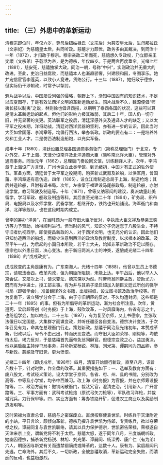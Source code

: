 ```yaml
---
---
---
```

title: （三）外患中的革新运动
---



清穆宗即位时，年仅六岁，尊母后钮姑禄氏（文宗后）为慈安皇太后，生母那拉氏（文宗妃）为慈禧皇太后，共同听政。慈禧才力颇优，政务多由其裁决，到同治十一年（1872），才归政于穆宗。穆宗亲政二年而死，慈禧想久专政权，乃立醇亲王奕譞（文宗弟）子载湉为帝，是为德宗，年仅四岁。于是两宫再度垂帘。光绪七年（1881），慈安死，慈禧独掌大政，同治一朝，号称“中兴”，实则政治并无重大的改进。至此，吏治日益腐败，而慈禧本人也渐趋骄奢，兴建颐和园，专图享乐。她并宠信宦官李莲英，以致小人竞进，货赂公行。十三年（1887），她归政于德宗，但实际仍干涉朝政，时常予以掣肘。

鸦片战争以后，中国屡受列强的侵略，朝野上下，渐知中国固有的知识技术，不足以应变图存，于是有效法西洋文明的革新运动发生。鸦片战后不久，魏源便倡“师夷长技以制夷”之说，林则徐也倡译西报，以期明了泰西各国的状况，这些可以算是清末革新运动的起点。但他们的影响力极其微弱，其后二十年，国人仍一切守旧，并无显著的变更。英法联军之役后，清廷深感外交及通译人才的缺乏；又以太平军之役末期，洋将助战，清廷对西洋武器的坚利，亦有进一步的认识，因此当时大臣如曾国藩、李鸿章等，均倡行西法，举办新政。新政的要点有二：一是培养外交和工业人才。二是仿西法制造船炮，以充实军备。

咸丰十年（1860），清廷设置总理各国通商事务衙门（简称总理衙门）于北京，专办外交，并于上海、天津分设南洋及北洋通商大臣（简称南北洋大臣），管理对外通商事务。同治元年（1862），总理衙门奏设同文馆，训练翻译人才。次年，李鸿章于上海设广方言馆，广州也设立此类学馆。到光绪初，中国才有正式的驻外使节。军备方面，清廷曾于太平军之役期间，购买新式武器及轮船，以供军用，曾国藩、李鸿章遂有意仿造。四年（1865），设立江南制造总局于上海，制造枪炮；其后并造轮船，且附有译书局。次年，左宗棠于福建设马尾船政局，制造轮船，亦附设学堂，教习驾驶及制造等。十年（1871），曾等又纳容闳的建议，奏派幼童赴美留学，学习军政、船政及制造等科。其后直至光绪二十年（1894），矿务局、织布局、电报局以及水师学堂、武备学堂，相继开办，铁路也开始铺设。海军衙门和南洋、北洋等舰队，也在这段时期内成立。

曾李的筹办“洋务”，在当时颇为一般守旧大臣所反对，幸执政大臣文祥及恭亲王奕䜣等力予赞助，始得顺利进行。但当时的风气，知识分子仍迷恋于八股举业，不特守旧者仇视西学，即使提昌新政的人，对于西洋文明，也无充分的认识。因此他们只知仿造西洋的船炮，而极少注意到西洋的政治及教育制度，以求根本的改革。及至甲午一战，为后起的小国日本所败，若干士大夫，始知非革新政治不足以图存。德宗也以外患日亟，决心变法。由于新旧两派人士的冲突，遂酿成光绪二十四年（1898）的“戊戌政变”。

戊戌政变的主角是康有为，广东南海人。光绪十四年（1888），他曾以生员上书德宗，请取法泰西，改革内政，但为朝臣所阻挠，未能上达。甲午战后，他以举人入京会试，又屡次上书，请求变法，德宗深以为然。时帝师翁同龢主政，赞助尤力。既而有为中进士，授工部主事。有为并与其弟子梁启超加入朝臣文廷式所创的强学书局（即强学会），准备翻译外文书籍，出版报纸，设立图书馆及政治学校等。有为复南下，设立强学分会于上海，由于守旧朝臣的反对，不久均遭封闭。这些都是二十一年（1895）的事。但有为所倡导的革新运动，渐为社会所注意。次年，黄遵宪、梁启超等创《时务报》于上海，鼓吹改革，一时风靡海内，各省有志之士，也纷组学会，加以响应。二十三年（1897），有为复至京师，又上书德宗，主张取法俄日以定国是，大集群才而谋变政，并听任疆臣各自变法。德宗决计变法，于次年召见有为，命其在总理衙门行走，策划新政。慈禧于同治及光绪初年，本赞成革新，归政以后，号令不由己出，转而厌恶变法。而守旧大臣如荣禄、刚毅等，均依恃太后，竭力反对，于是慈禧首先逼帝免翁同龢官。但德宗变政之心，益加勇决，他以梁启超主持译书局事务，并命新党杨锐、林旭、刘光第、谭嗣同为四品卿，参与新政。慈禧及守旧党，更为愤恨。

光绪二十四年（即戊戌年，1898年）四月，清室开始颁行新政，直至八月，诏旨凡数十下，针对时弊，作全盘的改革。其重要措施如下：一、选举及教育方面有：废八股文，考试经义策论。设大学堂于京师，各省、府、州、县的书院，分别改为高等、中等及小学堂，均令中西兼习。改上海《时务报》为官报，并在京师筹设报馆等。二、政治方面有：撤销闲散衙门，裁汰冗官，澄清吏治，引用新人，广开言路等。三、军事方面有：武科考试枪炮（原试弓矢刀枪等），军队改习洋枪，并裁减冗兵，力行保甲等。四、实业方面有：筹办铁路开矿，促进农工商业以及奖励制造发明等。

这时荣禄为直隶总督，慈禧与之密谋废立。直隶按察使袁世凯，时练兵于天津附近的小站，平日言论，颇倾向革新。德宗乃擢升袁世凯为侍郎，专责练兵，欲以夺荣禄之权。谭嗣同复与袁世凯联络，请其以兵力保护德宗，世凯密告荣禄，荣禄遂自天津来京上变，谓新党将不利于太后。慈禧大怒，遂于同年八月，三度临朝听政。她幽囚德宗，捕杀新党杨锐、林旭、刘光第、谭嗣同、杨深秀、康广仁（有为弟）六人，朝臣因与新党有关而遭禁锢谪戍或降革的，达数十人。康有为、梁启超闻讯先逃，亡命海外。其后不久，一切新政，全被慈禧取消，革新运动完全失败，而清廷的反动，也益趋激烈。